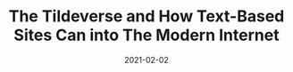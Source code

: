 ---
slug: /blog/tildeverse
title: The Tildeverse and How Text-Based Sites Can into The Modern Internet
description: How we can reclaim some of our mental sovereignty via site choices
date: 2021-02-02
isBlogPost: true
---
